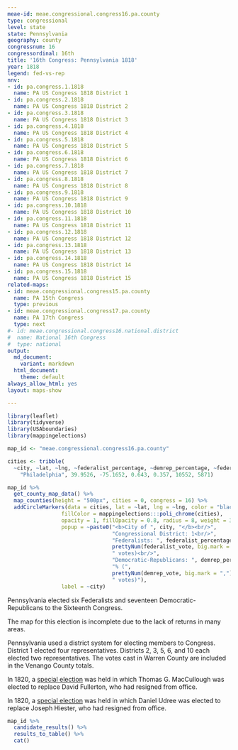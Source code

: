 ```yaml
---
meae-id: meae.congressional.congress16.pa.county
type: congressional
level: state
state: Pennsylvania
geography: county
congressnum: 16
congressordinal: 16th
title: '16th Congress: Pennsylvania 1818'
year: 1818
legend: fed-vs-rep
nnv:
- id: pa.congress.1.1818
  name: PA US Congress 1818 District 1
- id: pa.congress.2.1818
  name: PA US Congress 1818 District 2
- id: pa.congress.3.1818
  name: PA US Congress 1818 District 3
- id: pa.congress.4.1818
  name: PA US Congress 1818 District 4
- id: pa.congress.5.1818
  name: PA US Congress 1818 District 5
- id: pa.congress.6.1818
  name: PA US Congress 1818 District 6
- id: pa.congress.7.1818
  name: PA US Congress 1818 District 7
- id: pa.congress.8.1818
  name: PA US Congress 1818 District 8
- id: pa.congress.9.1818
  name: PA US Congress 1818 District 9
- id: pa.congress.10.1818
  name: PA US Congress 1818 District 10
- id: pa.congress.11.1818
  name: PA US Congress 1818 District 11
- id: pa.congress.12.1818
  name: PA US Congress 1818 District 12
- id: pa.congress.13.1818
  name: PA US Congress 1818 District 13
- id: pa.congress.14.1818
  name: PA US Congress 1818 District 14
- id: pa.congress.15.1818
  name: PA US Congress 1818 District 15
related-maps:
- id: meae.congressional.congress15.pa.county
  name: PA 15th Congress
  type: previous
- id: meae.congressional.congress17.pa.county
  name: PA 17th Congress
  type: next
#- id: meae.congressional.congress16.national.district
#  name: National 16th Congress
#  type: national
output:
  md_document:
    variant: markdown
  html_document:
    theme: default
always_allow_html: yes
layout: maps-show

---
```


```r
library(leaflet)
library(tidyverse)
library(USAboundaries)
library(mappingelections)

map_id <- "meae.congressional.congress16.pa.county"

cities <- tribble(
  ~city, ~lat, ~lng, ~federalist_percentage, ~demrep_percentage, ~federalist_vote, ~demrep_vote,
    "Philadelphia", 39.9526, -75.1652, 0.643, 0.357, 10552, 5871)
```

<div class="map">

```r
map_id %>%
  get_county_map_data() %>%
  map_counties(height = "500px", cities = 0, congress = 16) %>% 
  addCircleMarkers(data = cities, lat = ~lat, lng = ~lng, color = "black",
                 fillColor = mappingelections:::poli_chrome(cities),
                 opacity = 1, fillOpacity = 0.8, radius = 8, weight = 3,
                 popup = ~paste0("<b>City of ", city, "</b><br/>",
                                 "Congressional District: 1<br/>",
                                 "Federalists: ", federalist_percentage * 100, "% (", 
                                 prettyNum(federalist_vote, big.mark = ","), 
                                 " votes)<br/>",
                                 "Democratic-Republicans: ", demrep_percentage * 100,
                                 "% (", 
                                 prettyNum(demrep_vote, big.mark = ","),
                                 " votes)"),
                 label = ~city) 
```

</div>

Pennsylvania elected six Federalists and seventeen Democratic-Republicans to the Sixteenth Congress. 

The map for this election is incomplete due to the lack of returns in many areas.

Pennsylvania used a district system for electing members to Congress. District 1 elected four representatives. Districts 2, 3, 5, 6, and 10 each elected two representatives. The votes cast in Warren County are included in the Venango County totals.

In 1820, a [special election](https://elections.lib.tufts.edu/catalog/tufts:pa.congress5.special.1820) was held in which Thomas G. MacCullough was elected to replace David Fullerton, who had resigned from office. 

In 1820, a [special election](https://elections.lib.tufts.edu/catalog/tufts:pa.congress7.special.1820) was held in which Daniel Udree was elected to replace Joseph Hiester, who had resigned from office. 

<div class="results-table">

```r
map_id %>%
  candidate_results() %>%
  results_to_table() %>%
  cat()
```

</div>
